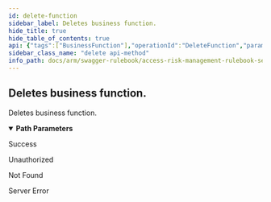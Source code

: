 ```yaml
---
id: delete-function
sidebar_label: Deletes business function.
hide_title: true
hide_table_of_contents: true
api: {"tags":["BusinessFunction"],"operationId":"DeleteFunction","parameters":[{"name":"functionId","in":"path","description":"Identifier of business function.","required":true,"schema":{"type":"string","format":"uuid"}},{"name":"accountId","in":"path","description":"Identifier of related account. Will be used by service account only.","required":true,"schema":{"type":"integer","format":"int32"}}],"responses":{"200":{"description":"Success"},"401":{"description":"Unauthorized"},"404":{"description":"Not Found"},"500":{"description":"Server Error"}},"description":"Deletes business function.","method":"delete","path":"/api/businessfunctions/{functionId}/{accountId}","info":{"version":"v1","title":"Access Risk Management Rulebook Services"},"postman":{"name":"Deletes business function.","description":{"type":"text/plain"},"url":{"path":["api","businessfunctions",":functionId",":accountId"],"host":["{{baseUrl}}"],"query":[],"variable":[{"disabled":false,"description":{"content":"(Required) Identifier of business function.","type":"text/plain"},"type":"any","value":"","key":"functionId"},{"disabled":false,"description":{"content":"(Required) Identifier of related account. Will be used by service account only.","type":"text/plain"},"type":"any","value":"","key":"accountId"}]},"method":"DELETE"}}
sidebar_class_name: "delete api-method"
info_path: docs/arm/swagger-rulebook/access-risk-management-rulebook-services
---
```



## Deletes business function.



Deletes business function.

<details style={{"marginBottom":"1rem"}} data-collapsed={false} open={true}><summary style={{}}><strong>Path Parameters</strong></summary><div><ul><ParamsItem className={"paramsItem"} param={{"name":"functionId","in":"path","description":"Identifier of business function.","required":true,"schema":{"type":"string","format":"uuid"}}}></ParamsItem><ParamsItem className={"paramsItem"} param={{"name":"accountId","in":"path","description":"Identifier of related account. Will be used by service account only.","required":true,"schema":{"type":"integer","format":"int32"}}}></ParamsItem></ul></div></details><div><ApiTabs><TabItem label={"200"} value={"200"}><div>

Success

</div><div></div></TabItem><TabItem label={"401"} value={"401"}><div>

Unauthorized

</div><div></div></TabItem><TabItem label={"404"} value={"404"}><div>

Not Found

</div><div></div></TabItem><TabItem label={"500"} value={"500"}><div>

Server Error

</div><div></div></TabItem></ApiTabs></div>
      